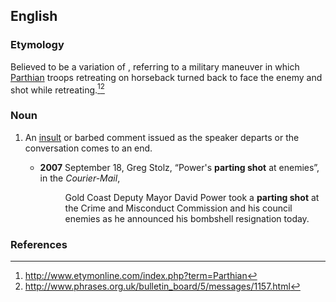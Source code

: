{{wikipedia|Parthian shot}}
==English==

===Etymology===
Believed to be a variation of {{term|Parthian shot}}, referring to a military maneuver in which [[Parthian]] troops retreating on horseback turned back to face the enemy and shot while retreating.<ref>http://www.etymonline.com/index.php?term=Parthian</ref><ref>http://www.phrases.org.uk/bulletin_board/5/messages/1157.html</ref>

===Noun===
{{en-noun|sg=[[parting]] [[shot]]}}

# {{idiom}} An [[insult]] or barbed comment issued as the speaker departs or the conversation comes to an end.
#* '''2007''' September 18, Greg Stolz, “Power's '''parting shot''' at enemies”, in the ''Courier-Mail'',
#*: Gold Coast Deputy Mayor David Power took a '''parting shot''' at the Crime and Misconduct Commission and his council enemies as he announced his bombshell resignation today.

===References===
<references/>